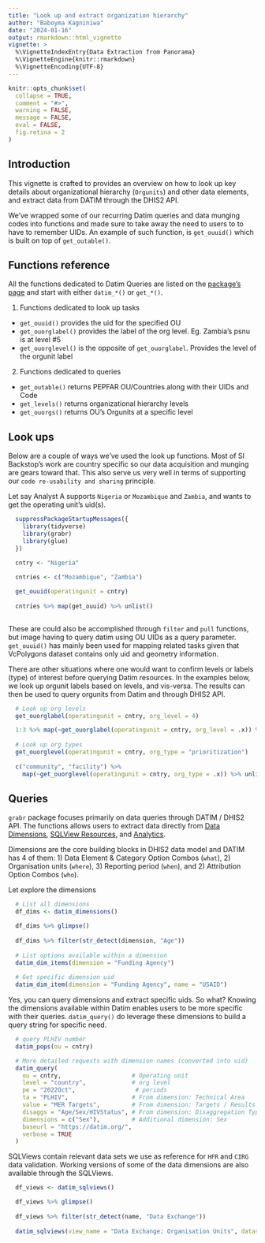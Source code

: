 ```yaml
---
title: "Look up and extract organization hierarchy"
author: "Baboyma Kagniniwa"
date: "2024-01-16"
output: rmarkdown::html_vignette
vignette: >
  %\VignetteIndexEntry{Data Extraction from Panorama}
  %\VignetteEngine{knitr::rmarkdown}
  %\VignetteEncoding{UTF-8}
---
```


```r
knitr::opts_chunk$set(
  collapse = TRUE,
  comment = "#>",
  warning = FALSE,
  message = FALSE,
  eval = FALSE,
  fig.retina = 2
)
```

## Introduction

This vignette is crafted to provides an overview on how to look up key details about organizational hierarchy (`Orgunits`) and other data elements, and extract data from DATIM through the DHIS2 API. 

We've wrapped some of our recurring Datim queries and data munging codes into functions and made sure to take away the need to users to to have to remember UIDs. An example of such function, is `get_ouuid()` which is built on top of `get_outable()`.

## Functions reference

All the functions dedicated to Datim Queries are listed on the [package's page](https://usaid-oha-si.github.io/grabr/reference/index.html) and start with either `datim_*()` or `get_*()`.

1. Functions dedicated to look up tasks

- `get_ouuid()` provides the uid for the specified OU
- `get_ouorglabel()` provides the label of the org level. Eg. Zambia's psnu is at level #5 
- `get_ouorglevel()` is the opposite of `get_ouorglabel`. Provides the level of the orgunit label

2. Functions dedicated to queries

- `get_outable()` returns PEPFAR OU/Countries along with their UIDs and Code 
- `get_levels()` returns organizational hierarchy levels
- `get_ouorgs()` returns OU's Orgunits at a specific level  

## Look ups

Below are a couple of ways we've used the look up functions. Most of SI Backstop's work are country specific so our data acquisition and munging are gears toward that. This also serve us very well in terms of supporting our `code re-usability and sharing` principle.

Let say Analyst A supports `Nigeria` or `Mozambique` and `Zambia`, and wants to get the operating unit's uid(s).

```r

  suppressPackageStartupMessages({
    library(tidyverse)
    library(grabr)
    library(glue)
  })

  cntry <- "Nigeria"
  
  cntries <- c("Mozambique", "Zambia")

  get_ouuid(operatingunit = cntry) 
  
  cntries %>% map(get_ouuid) %>% unlist()
  
```

These are could also be accomplished through `filter` and `pull` functions, but image having to query datim using OU UIDs as a query parameter. `get_ouuid()` has mainly been used for mapping related tasks given that VcPolygons dataset contains only uid and geometry information.

There are other situations where one would want to confirm levels or labels (type) of interest before querying Datim resources. In the examples below, we look up orgunit labels based on levels, and vis-versa. The results can then be used to query orgunits from Datim and through DHIS2 API. 

```r
  # Look up org levels
  get_ouorglabel(operatingunit = cntry, org_level = 4)

  1:3 %>% map(~get_ouorglabel(operatingunit = cntry, org_level = .x)) %>% unlist()
  
  # Look up org types
  get_ouorglevel(operatingunit = cntry, org_type = "prioritization")
  
  c("community", "facility") %>% 
    map(~get_ouorglevel(operatingunit = cntry, org_type = .x)) %>% unlist()
```

## Queries

`grabr` package focuses primarily on data queries through DATIM / DHIS2 API. The functions allows users to extract data directly from [Data Dimensions](https://docs.dhis2.org/en/use/user-guides/dhis-core-version-master/understanding-the-data-model/about-data-dimensions.html?h=dimensions+master), [SQLView Resources](https://docs.dhis2.org/en/develop/using-the-api/dhis-core-version-master/visualizations.html#webapi_sql_views), and [Analytics](https://docs.dhis2.org/en/develop/using-the-api/dhis-core-version-master/analytics.html). 

Dimensions are the core building blocks in DHIS2 data model and DATIM has 4 of them: 1) Data Element & Category Option Combos (`what`), 2) Organisation units (`where`), 3) Reporting period (`when`), and 2) Attribution Option Combos (`who`).  

Let explore the dimensions 

```r
  # List all dimensions
  df_dims <- datim_dimensions()

  df_dims %>% glimpse()
  
  df_dims %>% filter(str_detect(dimension, "Age"))
  
  # List options available within a dimension
  datim_dim_items(dimension = "Funding Agency")
  
  # Get specific dimension uid
  datim_dim_item(dimension = "Funding Agency", name = "USAID")
```

Yes, you can query dimensions and extract specific uids. So what? Knowing the dimensions available within Datim enables users to be more specific with their queries. `datim_query()` do leverage these dimensions to build a query string for specific need. 

```r

  # query PLHIV number
  datim_pops(ou = cntry)

  # More detailed requests with dimension names (converted into uid)
  datim_query(
    ou = cntry,                    # Operating unit
    level = "country",             # org level
    pe = "2022Oct",                 # periods
    ta = "PLHIV",                  # From dimension: Technical Area
    value = "MER Targets",         # From dimension: Targets / Results
    disaggs = "Age/Sex/HIVStatus", # From dimension: Disaggregation Type
    dimensions = c("Sex"),         # Additional dimension: Sex
    baseurl = "https://datim.org/",
    verbose = TRUE
  )

```

SQLViews contain relevant data sets we use as reference for `HFR` and `CIRG` data validation.
Working versions of some of the data dimensions are also available through the SQLViews. 

```r

  df_views <- datim_sqlviews()

  df_views %>% glimpse()
  
  df_views %>% filter(str_detect(name, "Data Exchange"))
  
  datim_sqlviews(view_name = "Data Exchange: Organisation Units", dataset = FALSE)

```
